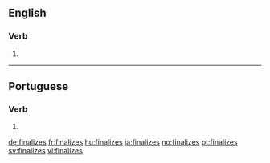 ==English==

===Verb===
{{head|en|verb form}}

# {{en-third-person singular of|finalize}}

----

==Portuguese==

===Verb===
{{pt-verb-form}}

# {{pt-verb-form-of|finalizar}}

[[de:finalizes]]
[[fr:finalizes]]
[[hu:finalizes]]
[[ja:finalizes]]
[[no:finalizes]]
[[pt:finalizes]]
[[sv:finalizes]]
[[vi:finalizes]]